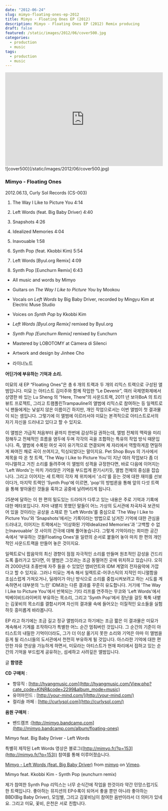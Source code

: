 ```yaml
---
date: "2012-06-24"
slug: mimyo-floating-ones-ep-2012
title: Mimyo - Floating Ones EP (2012)
description: Mimyo - Floating Ones EP (2012) Remix producing
draft: false
featured: /static/images/2012/06/cover500.jpg
categories: 
  - production
  - music
tags:
  - production
  - music
---
```


<div className="container flex justify-center">
  <iframe
    width="100%"
    height="300"
    scrolling="no"
    frameborder="no"
    src="https://w.soundcloud.com/player/?url=https%3A//api.soundcloud.com/tracks/49863669&amp;color=%23ff5500&amp;auto_play=false&amp;hide_related=false&amp;show_comments=true&amp;show_user=true&amp;show_reposts=false&amp;show_teaser=true&amp;visual=true"
  ></iframe>
</div>

<div className="container flex justify-center">
  ![cover500](/static/images/2012/06/cover500.jpg)
</div>

### Mimyo - Floating Ones

2012.06.13, Curly Sol Records (CS-003)

1. The Way I Like to Picture You 4:14

2. Left Words (feat. Big Baby Driver) 4:40

3. Snapshots 4:26

4. Idealized Memories 4:04

5. Inavouable 1:58

6. Synth Pop (feat. Kkobbi Kim) 5:54

7. Left Words [Byul.org Remix] 4:09

8. Synth Pop [Eunchurn Remix] 6:43

- All music and words by Mimyo
- Guitars on _The Way I Like to Picture You_ by Mookou
- Vocals on _Left Words_ by Big Baby Driver, recorded by Mingyu Kim at Electric Muse Studio
- Voices on _Synth Pop_ by Kkobbi Kim
- _Left Words [Byul.org Remix]_ remixed by Byul.org
- _Synth Pop [Eunchurn Remix]_ remixed by Eunchurn
- Mastered by LOBOTOMY at Càmera di Silenci
- Artwork and design by Jinhee Cho

- 라이너노트

**어딘가에 부유하는 기억과 소리.**

미묘의 새 EP “Floating Ones”은 총 6 개의 트랙과 두 개의 리믹스 트랙으로 구성된 앨범입니다. 미묘 는 아티스트 김미주와 함께 작업한 “Le Devenir”, 여러 국제영화제에서 상영한 바 있는 Lu Sheng 의 “Here, There”의 사운드트랙, 2011 년 보아BoA 의 트리뷰트 프로젝트, 그리고 트램폴린Trampauline의 앨범에 리믹스로 참여하는 등 일렉트로닉 팬들에게는 낯설지 않은 이름이긴 하지만, 개인 작업으로서는 이번 앨범이 첫 결과물이 되는 셈입니다. 그렇기에 이 앨범에 이르러서야 미묘는 본격적으로 아티스트로서의 자기 자신을 드러내고 있다고 할 수 있지요.

이 앨범은 가급적 처음부터 끝까지 한번에 감상하길 권하는데, 앨범 전체의 맥락을 미리 정해두고 전체적인 흐름을 염두에 두며 각각의 곡을 조합하는 특유의 작업 방식 때문입니다. 즉, 앨범에 수록된 여섯 곡이 유기적으로 연결되며 제 자리에서 역할하게끔 면밀하게 짜여진 채로 곡이 쓰여지고, 믹싱되었다는 말이지요. Pet Shop Boys 의 가사에서 제목을 따 온 첫 트랙, 'The Way I Like to Picture You'이 지난 여러 작업보다 좀 더 미니멀하고 거친 소리를 들려주며 이 앨범의 성격을 규정한다면, 바로 다음에 이어지는 'Left Words'는 마치 가라앉은 기억을 부드럽게 환기시키듯, 앨범 전체의 중심을 잡습니다. 그리고 이어지는 세 트랙이 각자 제 위치에서 '소리'를 듣는 것에 대한 재미를 선보이다가, 마지막 트랙인 'Synth Pop'에 이르면, 'pop'의 방법론을 통해 앞의 다섯 트랙을 통해 쌓아올린 것들을 훅하고 공중에 날려버리게 됩니다.

25분에 달하는 이 한 편의 밀도있는 드라마가 다루고 있는 내용은 주로 기억과 기록에 대한 메타포입니다. 차마 내뱉지 못했던 말들이 어느 가상의 도서관에 차곡차곡 보관되어 있을 것이라는 공상을 소재로 한 'Left Words'를 중심으로 'The Way I Like to Picture You'와 'Snapshots'에서는 기록이라는 방법으로 남겨진 기억에 대한 관심을 드러내고, 이어지는 트랙에서는 '이상화된 기억Idealized Memories'과 '고백할 수 없는Inavouable' 것 사이의 간극에 대해 풀어놓습니다. 그렇게 기억이라는 희미한 공간 속에서 '부유하는 것들Floating Ones'을 일련의 순서로 붙들어 놓아 마치 한 편의 개인적인 사운드트랙을 만들어 놓은 것이지요.

일렉트로닉 팝음악의 최신 경향이 점점 자극적인 소리를 만들며 원초적인 감성을 건드리도록 흘러가고 있다면, 이 앨범은 그것과는 조금 동떨어진 곳에 위치하고 있습니다. 오히려 2000년대 초중반에 자주 들을 수 있었던 앰비언트와 IDM 계열의 전자음악에 가깝다고 할 수 있지요. 그러나 미묘는 계속 해서 일렉트로-어쿠스틱의 지적인 미니멀함을 조심스럽게 가져오거나, 딜레이가 아닌 방식으로 소리를 중첩시켜보려고 하는 시도를 계속하면서 대부분의 '느린' IDM과는 다른 결과를 꾸준히 유도합니다. 거기에 'The Way I Like to Picture You'에서 반복되는 기타 리프를 연주하는 무코와 'Left Words'에서 빅베이비드라이버의 부유하는 목소리, 그리고 'Synth Pop'에서 장난을 걸듯 툭툭 내뱉는 김꽃비의 목소리를 결합시키며 자신의 결과물 속에 들어오는 이질적인 요소들을 실험하듯 흥미롭게 바라봅니다.

EP 라고 하기에는 조금 길고 정규 앨범이라고 하기에는 조금 짧은 이 결과물은 미묘가 계속해서 기계를 조작하다가 특별한 어느 순간 멈춰버린 것입니다. 그 순간의 기준이 아티스트의 내밀한 기억이더라도, 그가 더 이상 옮기지 못한 소리와 기억은 아마 이 앨범을 듣게 될 리스너들의 도서관에서 천천히 부유하게 될 것입니다. 아스라한 기억에 대한 편안한 자유 연상을 가능하게 하면서, 미묘라는 아티스트가 현재 파리에서 접하고 있는 순간의 기억을 부드럽게 공유하는, 섬세하고 사려깊은 앨범입니다.

글 **함영준**

**CD 구매처** :

- 향뮤직 : [http://hyangmusic.com](http://hyangmusic.com/View.php?cate_code=KINR&code=2299&album_mode=music)
- 유어마인드 : [http://your-mind.com/](http://your-mind.com/)
- 컬리솔 까페 : [http://curlysol.com](http://curlysol.com/)

**음원 구매처** :

- 밴드캠프 :[http://mimyo.bandcamp.com](http://mimyo.bandcamp.com/album/floating-ones)

Mimyo feat. Big Baby Driver - Left Words

특별히 제작된 Left Words 영상은 블로그([http://mimyo.fr/?p=153](http://mimyo.fr/?p=153)) 참여를 통해 이루어졌습니다.

[Mimyo - Left Words (feat. Big Baby Driver)](http://vimeo.com/43223298) from [mimyo](http://vimeo.com/mimyo) on [Vimeo](http://vimeo.com).

Mimyo feat. Kkobbi Kim - Synth Pop (eunchurn remix)

제가 참여한 Synth Pop 리믹스는 너무 순식간에 작업을 한것이라 약간 민망스럽기도 한 트랙입니다. 좋아하는 뮤지션의 EP수록이 되어서 좋을 뿐만 아니라 좋아하는 BBD(Big Baby Driver), 모임별, 그리고 김꽃비님이 참여한 음반이라서 더 의미가 있네요. 그리고 미묘, 꽃비, 은천은 서로 친합니다.
